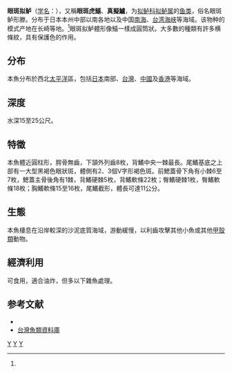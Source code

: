 {{Speciesbox
| taxon = Parapercis ommatura
| binomial_authority = (Jordan et Snyber, 1902)<ref name='id7989'>{{cite web| url =http://www.bioinfo.cn/db05/BjdwSpecies.php?action=view&id=7989| title =眼斑拟鲈| work =《中国动物物种编目数据库》| publisher =中国科学院微生物研究所| author =中国科学院动物研究所| accessdate =2009-04-16| deadurl =yes| archiveurl =https://web.archive.org/web/20160305055024/http://www.bioinfo.cn/db05/BjdwSpecies.php?action=view&id=7989| archivedate =2016-03-05}}</ref>
}}

'''眼斑拟鲈'''（[[学名|学名]]：{{lang|la|''Parapercis ommatura''}}），又稱'''眼斑虎鱚'''、'''真擬鱸'''，为[[拟鲈科|拟鲈科]][[拟鲈属|拟鲈属]]的[[鱼类|鱼类]]，俗名眼斑鲈形滕。分布于日本本州中部以南各地以及中国[[南海|南海]]、[[台湾海峡|台湾海峡]]等海域。该物种的模式产地在长崎等地。<ref name='id7989'/>眼斑拟鲈體形像鱚一樣成圓筒狀。大多數的種類有許多横條紋，具有保護色的作用。

==分布==
本魚分布於西北[[太平洋|太平洋]]區，包括[[日本|日本]]南部、[[台灣|台灣]]、[[中國|中國]]及[[香港|香港]]等海域。

==深度==
水深15至25公尺。

==特徵==
本魚體近圓柱形，腭骨無齒，下頷外列齒8枚，背鰭中央一棘最長。尾鰭基底之上部有一大型黑褐色眼狀斑，體側有2、3個V字形褐色斑。前鰓蓋骨下角有小棘6至7枚，鰓蓋主骨後角有1棘，背鰭硬棘5枚，背鰭軟條22枚；臀鰭硬棘1枚，臀鰭軟條18枚；胸鰭軟條15至16枚，尾鰭截形，體長可達11公分。

==生態==
本魚棲息在沿岸較深的沙泥底質海域，游動緩慢，以利齒攻擊其他小魚或其他[[甲殼類|甲殼類]]動物。

==經濟利用==
可食用，適合油炸，但多以下雜魚處理。

==参考文献==
{{reflist}}
*{{FishBase_species|genus=Parapercis|species=ommatura|year=2011|month=12}}
*[http://fishdb.sinica.edu.tw/ 台灣魚類資料庫] {{Wayback|url=http://fishdb.sinica.edu.tw/ |date=20160304193340 }}

{{taxonbar}}
[[Category:_1902年描述的鱼类|Y]]
[[Category:食用鱼|Y]]
[[Category:擬鱸属|Y]]